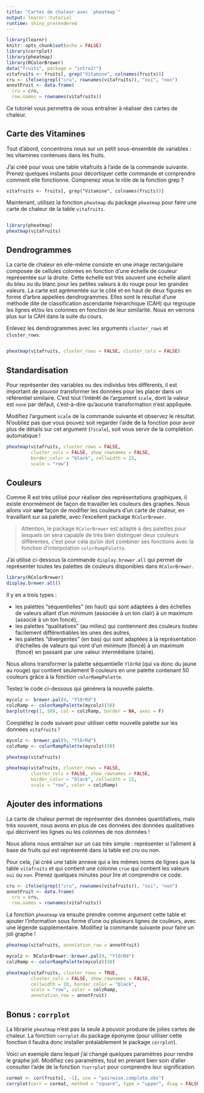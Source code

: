 ```yaml
---
title: "Cartes de chaleur avec `pheatmap`"
output: learnr::tutorial
runtime: shiny_prerendered
---
```


```r
library(learnr)
knitr::opts_chunk$set(echo = FALSE)
library(corrplot)
library(pheatmap)
library(RColorBrewer)
data("fruits", package = "intro2r")
vitafruits <- fruits[, grep("Vitamine", colnames(fruits))]
cru <- ifelse(grepl("cru", rownames(vitafruits)), "oui", "non")
annotFruit <- data.frame(
  cru = cru,
  row.names = rownames(vitafruits))
```

Ce tutoriel vous permettra de vous entraîner à réaliser des cartes de chaleur.

## Carte des Vitamines

Tout d'abord, concentrons nous sur un petit sous-ensemble de variables : les vitamines contenues dans les fruits.

J'ai créé pour vous une table vitafruits à l'aide de la commande suivante. Prenez quelques instants pour décortiquer cette commande et comprendre comment elle fonctionne. Comprenez vous le rôle de la fonction grep ?

```
vitafruits <- fruits[, grep("Vitamine", colnames(fruits))]
```

Maintenant, utilisez la fonction `pheatmap` du package `pheatmap` pour faire une carte de chaleur de la table `vitafruits`.


```r

```

```r
library(pheatmap)
pheatmap(vitafruits)
```

## Dendrogrammes

La carte de chaleur en elle-même consiste en une image rectangulaire composée de cellules colorées en fonction d'une échelle de couleur représentée sur la droite. Cette échelle est très souvent une échelle allant du bleu ou du blanc pour les petites valeurs à du rouge pour les grandes valeurs. La carte est agrémentée sur le côté et en haut de deux figures en forme d'arbre appelées dendrogrammes. Elles sont le résultat d'une méthode dite de classification ascendante hiérarchique (CAH) qui regroupe les lignes et/ou les colonnes en fonction de leur similarité. Nous en verrons plus sur la CAH dans la suite du cours.

Enlevez les dendrogrammes avec les arguments `cluster_rows` et `cluster_rows`.

```r

```

```r
pheatmap(vitafruits, cluster_rows = FALSE, cluster_cols = FALSE)
```

## Standardisation

Pour représenter des variables ou des individus très différents, il est important de pouvoir transformer les données pour les placer dans un référentiel similaire. C'est tout l'intérêt de l'argument `scale`, dont la valeur est `none` par défaut, c'est-à-dire qu'aucune transformation n'est appliquée. 

Modifiez l'argument `scale` de la commande suivante et observez le résultat. N'oubliez pas que vous pouvez soit regarder l'aide de la fonction pour avoir plus de détails sur cet argument (`?scale`), soit vous servir de la complétion automatique !


```r
pheatmap(vitafruits, cluster_rows = FALSE,
         cluster_cols = FALSE, show_rownames = FALSE,
         border_color = "black", cellwidth = 15,
         scale = "row")
```

## Couleurs

Comme R est très utilisé pour réaliser des représentations graphiques, il existe énormément de façon de travailler les couleurs des graphes. Nous allons voir **une** façon de modifier les couleurs d'un carte de chaleur, en travaillant sur sa palette, avec l'excellent package `RColorBrewer`. 

> Attention, le package `RColorBrewer` est adapté à des palettes pour lesquels on sera capable de très bien distinguer deux couleurs différentes, c'est pour cela qu'on doit combiner ses fonctions avec la fonction d'interpolation `colorRampPalette`.

J'ai utilisé ci-dessous la commande `display.brewer.all` qui permet de représenter toutes les palettes de couleurs disponibles dans `RColorBrewer`.

```r
library(RColorBrewer)
display.brewer.all()
```

Il y en a trois types : 

 * les palettes "séquentielles" (en haut) qui sont adaptées à des échelles de valeurs allant d'un minimum (associée à un ton clair) à un maximum (associé à un ton foncé),
 * les palettes "qualitatives" (au milieu) qui contiennent des couleurs toutes facilement différentiables les unes des autres,
 * les palettes "divergentes" (en bas) qui sont adaptées à la représentation d'échelles de valeurs qui vont d'un minimum (foncé) à un maximum (foncé) en passant par une valeur intermédiaire (claire).

Nous allons transformer la palette séquentielle `YlOrRd` (qui va donc du jaune au rouge) qui contient seulement 9 couleurs en une palette contenant 50 couleurs grâce à la fonction `colorRampPalette`.

Testez le code ci-dessous qui générera la nouvelle palette.

```r
mycolz <- brewer.pal(9, "YlOrRd")
colzRamp <- colorRampPalette(mycolz)(50)
barplot(rep(1, 50), col = colzRamp, border = NA, axes = F)
```

Complétez le code suivant pour utiliser cette nouvelle palette sur les données `vitafruits` !

```r
mycolz <- brewer.pal(9, "YlOrRd")
colzRamp <- colorRampPalette(mycolz)(50)

pheatmap(vitafruits)
```

```r
pheatmap(vitafruits, cluster_rows = FALSE,
         cluster_cols = FALSE, show_rownames = FALSE,
         border_color = "black", cellwidth = 15,
         scale = "row", color = colzRamp)
```

## Ajouter des informations

La carte de chaleur permet de représenter des données quantitatives, mais très souvent, nous avons en plus de ces données des données qualitatives qui décrivent les lignes ou les colonnes de nos données !

Nous allons nous entraîner sur un cas très simple : représenter si l'aliment à base de fruits qui est représenté dans la table est *cru* ou non.

Pour cela, j'ai créé une table annexe qui a les mêmes noms de lignes que la table `vitafruits` et qui contient une colonne `crue` qui contient les valeurs `oui` ou `non`. Prenez quelques minutes pour lire et comprendre ce code.

```r
cru <- ifelse(grepl("cru", rownames(vitafruits)), "oui", "non")
annotFruit <- data.frame(
  cru = cru,
  row.names = rownames(vitafruits))
```

La fonction `pheatmap` va ensuite prendre comme argument cette table et ajouter l'information sous forme d'une ou plusieurs lignes de couleurs, avec une légende supplémentaire. Modifiez la commande suivante pour faire un joli graphe !

```r
pheatmap(vitafruits, annotation_row = annotFruit)
```

```r
mycolz <- RColorBrewer::brewer.pal(9, "YlOrRd")
colzRamp <- colorRampPalette(mycolz)(50)

pheatmap(vitafruits, cluster_rows = TRUE, 
         cluster_cols = FALSE, show_rownames = FALSE,
         cellwidth = 10, border_color = "black",
         scale = "row", color = colzRamp,
         annotation_row = annotFruit)
```

## Bonus : `corrplot`

La librairie `pheatmap` n'est pas la seule à pouvoir produire de jolies cartes de chaleur. La fonction `corrplot` du package éponyme (pour utiliser cette fonction il faudra donc installer préalablement le package `corrplot`).

Voici un exemple dans lequel j'ai changé quelques paramètres pour rendre le graphe joli. Modifiez ces paramètres, tout en prenant bien soin d'aller consulter l'aide de la fonction `?corrplot` pour comprendre leur signification.

```r
cormat <- cor(fruits[, -1], use = "pairwise.complete.obs")
corrplot(corr = cormat, method = "square", type = "upper", diag = FALSE, , order = "hclust", tl.col = "black")
```

